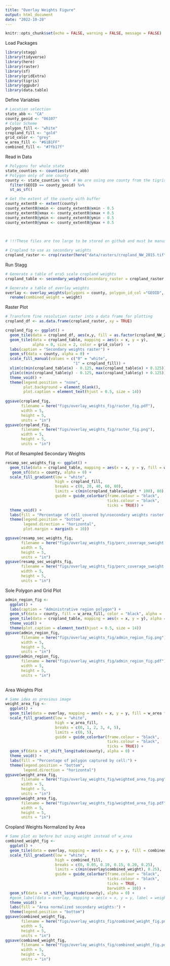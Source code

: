```yaml
---
title: "Overlay Weights Figure"
output: html_document
date: "2022-10-28"
---
```


```r
knitr::opts_chunk$set(echo = FALSE, warning = FALSE, message = FALSE)
```

Load Packages
```r
library(stagg)
library(tidyverse)
library(here)
library(raster)
library(sf)
library(gridExtra)
library(tigris)
library(ggpubr)
library(data.table)
```


Define Variables
```r
# Location selection
state_abb <- "CA"
county_geoid <- "06107"
# Color Scheme
polygon_fill <- "white"
cropland_fill <- "gold"
grid_color <- "grey"
w_area_fill <- "#61B1FF"
combined_fill <- "#7fb17f"
```


Read in Data
```r
# Polygons for whole state
state_counties <- counties(state_abb)
# Polygon only of one county
county <- state_counties %>%  # We are using one county from the tigris package
  filter(GEOID == county_geoid) %>% 
  st_as_sf() 

# Get the extent of the county with buffer
county_extent0 <- extent(county)
county_extent0@xmin <- county_extent0@xmin - 0.5
county_extent0@xmax <- county_extent0@xmax + 0.5
county_extent0@ymin <- county_extent0@ymin - 0.5
county_extent0@ymax <- county_extent0@ymax + 0.5
 

 
# !!!These files are too large to be stored on github and must be manually copied to your directory's data folder!!!

# Cropland to use as secondary weights
cropland_raster <- crop(raster(here("data/rasters/cropland_NW_2015.tif")), county_extent0)
```


Run Stagg
```r
# Generate a table of era5 scale cropland weights
cropland_table <- secondary_weights(secondary_raster = cropland_raster, extent = county_extent0) 

# Generate a table of overlay weights
overlay <- overlay_weights(polygons = county, polygon_id_col ="GEOID", secondary_weights = cropland_table) %>% 
  rename(combined_weight = weight)
```

Raster Plot
```r
# Transform fine resolution raster into a data frame for plotting
cropland_df <- as.data.frame(cropland_raster, xy = TRUE)

cropland_fig <- ggplot() +
  geom_tile(data = cropland_df, aes(x,y, fill = as.factor(cropland_NW_2015))) +
  geom_tile(data = cropland_table, mapping = aes(x = x, y = y), 
            alpha = 0, size = 2, color = grid_color)  +
  labs(caption = "Secondary weights raster") +
  geom_sf(data = county, alpha = 0) +
  scale_fill_manual(values = c("0" = "white",
                              "1" = cropland_fill)) +
  xlim(c(min(cropland_table$x) - 0.125, max(cropland_table$x) + 0.125)) +
  ylim(c(min(cropland_table$y) - 0.125, max(cropland_table$y) + 0.125)) +
  theme_void() +       
  theme(legend.position = "none",
        plot.background = element_blank(),
        plot.caption = element_text(hjust = 0.5, size = 14))
  
ggsave(cropland_fig,
       filename = here("figs/overlay_weights_fig/raster_fig.pdf"),
       width = 5,
       height = 5,
       units = "in")
ggsave(cropland_fig,
       filename = here("figs/overlay_weights_fig/raster_fig.png"),
       width = 5,
       height = 5,
       units = "in")
```

Plot of Resampled Secondary Weights
```r
resamp_sec_weights_fig <- ggplot() +
  geom_tile(data = cropland_table, mapping = aes(x = x, y = y, fill = weight * 100), size = 2, color = grid_color) +
   geom_sf(data = county, alpha = 0) +
  scale_fill_gradient(low = "white",
                      high = cropland_fill,
                      breaks = c(0, 20, 40, 60, 80),
                      limits = c(min(cropland_table$weight * 100), 80),
                      guide = guide_colorbar(frame.colour = "black",
                                             ticks.colour = "black",
                                             ticks = TRUE)) +
  theme_void() +
  labs(fill = "Percentage of cell covered by\nsecondary weights raster:") +
  theme(legend.position = "bottom",
        legend.direction = "horizontal",
        plot.margin = margin(b = 10))

ggsave(resamp_sec_weights_fig,
       filename = here("figs/overlay_weights_fig/perc_coverage_sweight.png"),
       width = 5,
       height = 5,
       units = "in")
ggsave(resamp_sec_weights_fig,
       filename = here("figs/overlay_weights_fig/perc_coverage_sweight.pdf"),
       width = 5,
       height = 5,
       units = "in")
```

Sole Polygon and Grid Plot
```r
admin_region_fig <- 
  ggplot() +
  labs(caption = "Administrative region polygon") +
  geom_sf(data = county, fill = w_area_fill, color = "black", alpha = .6) +
  geom_tile(data = cropland_table, mapping = aes(x = x, y = y), alpha = 0, size = 2, color = grid_color) +
  theme_void() +
  theme(plot.caption = element_text(hjust = 0.5, size = 14))
ggsave(admin_region_fig,
       filename = here("figs/overlay_weights_fig/admin_region_fig.png"),
       width = 5,
       height = 5,
       units = "in")
ggsave(admin_region_fig,
       filename = here("figs/overlay_weights_fig/admin_region_fig.pdf"),
       width = 5,
       height = 5,
       units = "in")
  
```


Area Weights Plot
```r
# Same idea as previous image
weight_area_fig <-
  ggplot() +
  geom_tile(data = overlay, mapping = aes(x = x, y = y, fill = w_area * 100), size = 2, color = grid_color) +
  scale_fill_gradient(low = "white",
                      high = w_area_fill,
                      breaks = c(0, 1, 2, 3, 4, 5),
                      limits = c(0, 5),
                      guide = guide_colorbar(frame.colour = "black",
                                             ticks.colour = "black",
                                             ticks = TRUE)) +
  geom_sf(data = st_shift_longitude(county), alpha = 0) +
  theme_void() +
  labs(fill = "Percentage of polygon captured by cell:") +
  theme(legend.position = "bottom",
        legend.direction = "horizontal")
ggsave(weight_area_fig,
       filename = here("figs/overlay_weights_fig/weighted_area_fig.png"),
       width = 5,
       height = 5,
       units = "in")
ggsave(weight_area_fig,
       filename = here("figs/overlay_weights_fig/weighted_area_fig.pdf"),
       width = 5,
       height = 5,
       units = "in")
```

Cropland Weights Normalized by Area
```r
# Same plot as before but using weight instead of w_area
combined_weight_fig <- 
  ggplot() +
  geom_tile(data = overlay, mapping = aes(x = x, y = y, fill = combined_weight), size = 2, color = grid_color) +
  scale_fill_gradient(low = "white",
                      high = combined_fill,
                      breaks = c(0, 0.05, 0.10, 0.15, 0.20, 0.25),
                      limits = c(min(overlay$combined_weight), 0.25),
                      guide = guide_colorbar(frame.colour = "black",
                                             ticks.colour = "black",
                                             ticks = TRUE,
                                             barwidth = 10)) +
  geom_sf(data = st_shift_longitude(county), alpha = 0) +
  #geom_label(data = overlay, mapping = aes(x = x, y = y, label = weight)) +
  theme_void() +
  labs(fill = "Area normalized secondary weights:") +
  theme(legend.position = "bottom")
ggsave(combined_weight_fig,
       filename = here("figs/overlay_weights_fig/combined_weight_fig.png"),
       width = 5,
       height = 5,
       units = "in")
ggsave(combined_weight_fig,
       filename = here("figs/overlay_weights_fig/combined_weight_fig.pdf"),
       width = 5,
       height = 5,
       units = "in")
```

